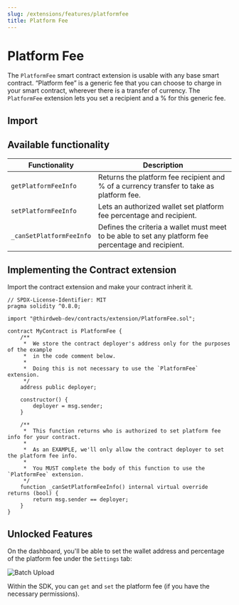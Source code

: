 ```yaml
---
slug: /extensions/features/platformfee
title: Platform Fee
---
```



# Platform Fee

The `PlatformFee` smart contract extension is usable with any base smart contract. “Platform fee” is a generic fee that you can choose to charge in your smart contract, wherever there is a transfer of currency. The `PlatformFee` extension lets you set a recipient and a % for this generic fee.

<ViewContractCodeButton
  link="https://github.com/thirdweb-dev/contracts/blob/main/contracts/extension/PlatformFee.sol"
  name="PlatformFee"
/>

## Import

<ImportSnippet type="extension" category="extension" name="PlatformFee" />

## Available functionality

| Functionality            | Description                                                                                          |
| ------------------------ | ---------------------------------------------------------------------------------------------------- |
| `getPlatformFeeInfo`     | Returns the platform fee recipient and % of a currency transfer to take as platform fee.             |
| `setPlatformFeeInfo`     | Lets an authorized wallet set platform fee percentage and recipient.                                 |
| `_canSetPlatformFeeInfo` | Defines the criteria a wallet must meet to be able to set any platform fee percentage and recipient. |

## Implementing the Contract extension

Import the contract extension and make your contract inherit it.

```solidity
// SPDX-License-Identifier: MIT
pragma solidity ^0.8.0;

import "@thirdweb-dev/contracts/extension/PlatformFee.sol";

contract MyContract is PlatformFee {
    /**
     *  We store the contract deployer's address only for the purposes of the example
     *  in the code comment below.
     *
     *  Doing this is not necessary to use the `PlatformFee` extension.
     */
    address public deployer;

    constructor() {
        deployer = msg.sender;
    }

    /**
     *  This function returns who is authorized to set platform fee info for your contract.
     *
     *  As an EXAMPLE, we'll only allow the contract deployer to set the platform fee info.
     *
     *  You MUST complete the body of this function to use the `PlatformFee` extension.
     */
    function _canSetPlatformFeeInfo() internal virtual override returns (bool) {
        return msg.sender == deployer;
    }
}
```

## Unlocked Features

On the dashboard, you'll be able to set the wallet address and percentage of the platform fee under the `Settings` tab:

![Batch Upload](../assets/platform-fee.png)

Within the SDK, you can `get` and `set` the platform fee (if you have the necessary permissions).

<div className="row" style={{ marginBottom: 24, flexWrap: "wrap" }}>
  <div className="col col--12" style={{ marginTop: 16 }}>
    <QuickstartCard
      name="Platform Fees in the SDK"
      link="/sdk/advanced-features/contract-settings#platform-fees"
      image="/assets/icons/sdks.png"
    />
  </div>
</div>
